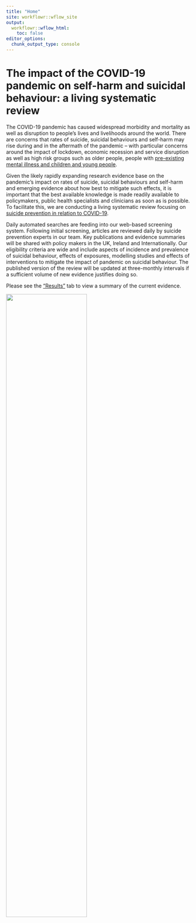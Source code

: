 ```yaml
---
title: "Home"
site: workflowr::wflow_site
output:
  workflowr::wflow_html:
    toc: false
editor_options:
  chunk_output_type: console
---
```


# The impact of the COVID-19 pandemic on self-harm and suicidal behaviour: a living systematic review

The COVID-19 pandemic has caused widespread morbidity and mortality as well as disruption to people’s lives and livelihoods around the world. 
There are concerns that rates of suicide, suicidal behaviours and self-harm may rise during and in the aftermath of the pandemic – with particular concerns around the impact of lockdown, economic recession and service disruption as well as high risk groups such as older people, people with [pre-existing mental illness and children and young people](https://www.thelancet.com/journals/lanpsy/article/PIIS2215-0366(20)30171-1/fulltext). 

Given the likely rapidly expanding research evidence base on the pandemic’s impact on rates of suicide, suicidal behaviours and self-harm and emerging evidence about how best to mitigate such effects, it is important that the best available knowledge is made readily available to policymakers, public health specialists and clinicians as soon as is possible. To facilitate this, we are conducting a living systematic review focusing on [suicide prevention in relation to COVID-19](https://www.crd.york.ac.uk/prospero/display_record.php?RecordID=183326). 

Daily automated searches are feeding into our web-based screening system. Following initial screening, articles are reviewed daily by suicide prevention experts in our team. Key publications and evidence summaries will be shared with policy makers in the UK, Ireland and Internationally. Our eligibility criteria are wide and include aspects of incidence and prevalence of suicidal behaviour, effects of exposures, modelling studies and effects of interventions to mitigate the impact of pandemic on suicidal behaviour. The published version of the review will be updated at three-monthly intervals if a sufficient volume of new evidence justifies doing so.


Please see the ["Results"](results.html) tab to view a summary of the current evidence.



<img src="figures/colab_unis.png" alt="" width = "66%">

